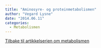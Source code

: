 ```yaml
---
title: "Aminosyre- og proteinmetabolismen"
author: "Vegard Lysne"
date: "2014.06.11"
categories: 
  - Metabolismen
---
```


[Tilbake til artikkelserien om metabolismen](../../metabolismen.html)
